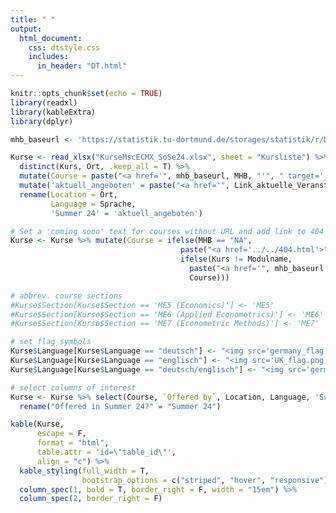 ```yaml
---
title: " "
output:
  html_document:
    css: dtstyle.css
    includes: 
      in_header: "DT.html"
---
```


```r
knitr::opts_chunk$set(echo = TRUE)
library(readxl)
library(kableExtra)
library(dplyr)
```

```r
mhb_baseurl <- 'https://statistik.tu-dortmund.de/storages/statistik/r/Downloads/Studium/Studiengaenge-Infos/ModHb_MSc_ECMTX_091023_01.pdf#page='

Kurse <- read_xlsx("KurseMscECMX_SoSe24.xlsx", sheet = "Kursliste") %>%
  distinct(Kurs, Ort, .keep_all = T) %>% 
  mutate(Course = paste("<a href='", mhb_baseurl, MHB, "'", " target='_blank'", ">", Kurs, "</a>", sep = "")) %>%
  mutate('aktuell_angeboten' = paste("<a href='", Link_aktuelle_Veranstaltungsuebersicht, "'", " target='_blank'", ">", aktuell_angeboten, "</a>", sep = "")) %>%
  rename(Location = Ort, 
         Language = Sprache,
         'Summer 24' = 'aktuell_angeboten')

# Set a 'coming soon' text for courses without URL and add link to 404 page. Add comment if module name is different than course name
Kurse <- Kurse %>% mutate(Course = ifelse(MHB == "NA",
                                      paste("<a href='../../404.html'>", Kurs, "</a>", "<br> New course. More info coming soon!", sep = ""), 
                                      ifelse(Kurs != Modulname,
                                        paste("<a href='", mhb_baseurl, MHB, "'", "target='_blank'", ">", Kurs, "</a>", "<br> Course in the module '", Modulname, "'", sep = ""),
                                        Course)))

# abbrev. course sections
#Kurse$Section[Kurse$Section == 'ME5 (Economics)'] <- 'ME5'
#Kurse$Section[Kurse$Section == 'ME6 (Applied Econometrics)'] <- 'ME6'
#Kurse$Section[Kurse$Section == 'ME7 (Econometric Methods)'] <- 'ME7'

# set flag symbols
Kurse$Language[Kurse$Language == "deutsch"] <- "<img src='germany_flag.png' style='width:21px;height:12px;' alt='DE'>"
Kurse$Language[Kurse$Language == "englisch"] <- "<img src='UK_flag.png' style='width:21px;height:12px;' alt='UK'>"
Kurse$Language[Kurse$Language == "deutsch/englisch"] <- "<img src='germany_flag.png' style='width:21px;height:12px;' alt='DE'><img src='UK_flag.png' style='width:21px;height:12px;padding-left:2px' alt='UK'>"

# select columns of interest
Kurse <- Kurse %>% select(Course, `Offered by`, Location, Language, 'Summer 24') %>%
  rename("Offered in Summer 24?" = "Summer 24")

kable(Kurse, 
      escape = F,  
      format = "html",
      table.attr = 'id=\"table_id\"', 
      align = "c") %>%
  kable_styling(full_width = T,
                bootstrap_options = c("striped", "hover", "responsive")) %>%
  column_spec(1, bold = T, border_right = F, width = "15em") %>%
  column_spec(2, border_right = F)
```
